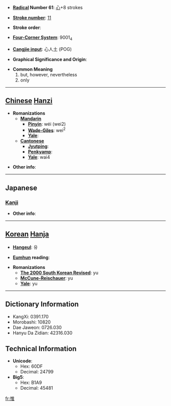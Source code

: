 * '''[[Wiktionary:Chinese radical index| Radical]] Number 61''': [[Wiktionary:Chinese radical index 心|心]]+8 strokes

* '''[[Wiktionary:Chinese total strokes index|Stroke number]]''': [[Wiktionary:Chinese total strokes index 11|11]]

* '''Stroke order''': 

* '''[[Wiktionary:Chinese four corner index|Four-Corner System]]''': 9001<sub>4</sub>

* '''[[Wiktionary:Chinese Cangjie index|Cangjie input]]''': 心人土 (POG)

* '''Graphical Significance and Origin''': 

* '''Common Meaning'''
*#but, however, nevertheless
*# only


----

== [[Chinese]] [[Hanzi]] ==

* '''Romanizations'''
** '''[[Mandarin]]'''
*** '''[[Pinyin]]''': wéi (wei2)
*** '''[[Wade-Giles]]''': wei<sup>2</sup>
*** '''[[Yale]]''': 
** '''[[Cantonese]]'''
*** '''[[Jyutping]]''':
*** '''[[Penkyamp]]''': 
*** '''[[Yale]]''': wai4

* '''Other info''': 

----

==Japanese==
===[[Kanji]]===
{{kanji|on readings=[[い]] (i), [[ゆい]] (yui), [[び]] (bi)|kun readings=[[おもう]] (omou), [[おもうに]] (omouni), [[これ]] (kore)}}

* '''Other info''':  

----

== [[Korean]] [[Hanja]] ==

* '''[[Hangeul]]''': 유

* '''[[Eumhun]] reading''': 

* '''Romanizations'''
** '''[[The 2000 South Korean Revised Romanization|The 2000 South Korean Revised]]''': yu
** '''[[McCune-Reischauer]]''': yu
** '''[[Yale]]''': yu

----

== Dictionary Information ==

* KangXi: 0391.170
* Morobashi: 10820
* Dae Jaweon: 0726.030
* Hanyu Da Zidian: 42316.030

== Technical Information ==

* '''Unicode''':
** Hex: 60DF
** Decimal: 24799
* '''Big5''':
** Hex: B1A9
** Decimal: 45481

[[fr:惟]]